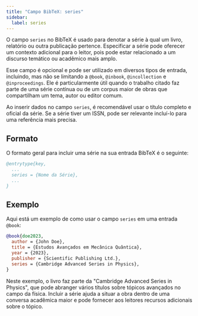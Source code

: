 ```yaml
---
title: "Campo BibTeX: series"
sidebar:
  label: series
---
```



O campo `series` no BibTeX é usado para denotar a série à qual um livro, relatório ou outra publicação pertence. Especificar a série pode oferecer um contexto adicional para o leitor, pois pode estar relacionado a um discurso temático ou acadêmico mais amplo.

<CiteDrive />

Esse campo é opcional e pode ser utilizado em diversos tipos de entrada, incluindo, mas não se limitando a `@book`, `@inbook`, `@incollection` e `@inproceedings`. Ele é particularmente útil quando o trabalho citado faz parte de uma série contínua ou de um corpus maior de obras que compartilham um tema, autor ou editor comum.

Ao inserir dados no campo `series`, é recomendável usar o título completo e oficial da série. Se a série tiver um ISSN, pode ser relevante incluí-lo para uma referência mais precisa.

## Formato

O formato geral para incluir uma série na sua entrada BibTeX é o seguinte:

```bibtex
@entrytype{key,
  ...
  series = {Nome da Série},
  ...
}
```

## Exemplo

Aqui está um exemplo de como usar o campo `series` em uma entrada `@book`:

```bibtex
@book{doe2023,
  author = {John Doe},
  title = {Estudos Avançados em Mecânica Quântica},
  year = {2023},
  publisher = {Scientific Publishing Ltd.},
  series = {Cambridge Advanced Series in Physics},
}
```

Neste exemplo, o livro faz parte da "Cambridge Advanced Series in Physics", que pode abranger vários títulos sobre tópicos avançados no campo da física. Incluir a série ajuda a situar a obra dentro de uma conversa acadêmica maior e pode fornecer aos leitores recursos adicionais sobre o tópico.